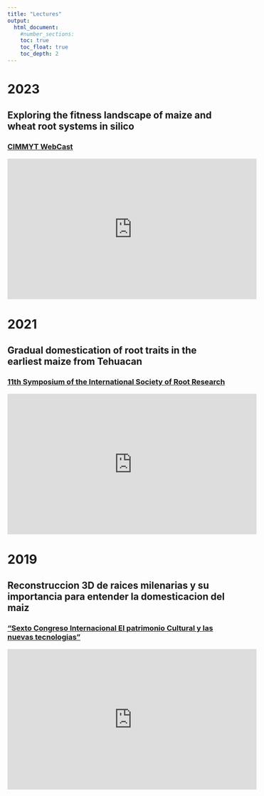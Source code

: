 ```yaml
---
title: "Lectures"
output:
  html_document:
    #number_sections:
    toc: true
    toc_float: true
    toc_depth: 2
---
```

# __2023__

## **Exploring the fitness landscape of maize and wheat root systems in silico**
### [CIMMYT WebCast](https://www.youtube.com/watch?v=Lyas2_xG6iI&ab_channel=CIMMYTWebCast)
<iframe width="560" height="315" src="https://www.youtube.com/embed/Lyas2_xG6iI" title="YouTube video player" frameborder="0" allow="accelerometer; autoplay; clipboard-write; encrypted-media; gyroscope; picture-in-picture; web-share" allowfullscreen></iframe>
 

# __2021__

## **Gradual domestication of root traits in the earliest maize from Tehuacan**
### [11th Symposium of the International Society of Root Research](https://youtu.be/29ybEM12f1k) 
<iframe width="560" height="315" src="https://www.youtube.com/embed/29ybEM12f1k" title="YouTube video player" frameborder="0" allow="accelerometer; autoplay; clipboard-write; encrypted-media; gyroscope; picture-in-picture" allowfullscreen></iframe>

# __2019__

## **Reconstruccion 3D de raices milenarias y su importancia para entender la domesticacion del maiz** 
### ["Sexto Congreso Internacional El patrimonio Cultural y las nuevas tecnologias"](https://www.youtube.com/embed/EHGk6d-GebA) 

<iframe width="560" height="315" src="https://www.youtube.com/embed/EHGk6d-GebA" title="YouTube video player" frameborder="0" allow="accelerometer; autoplay; clipboard-write; encrypted-media; gyroscope; picture-in-picture" allowfullscreen></iframe>
 


